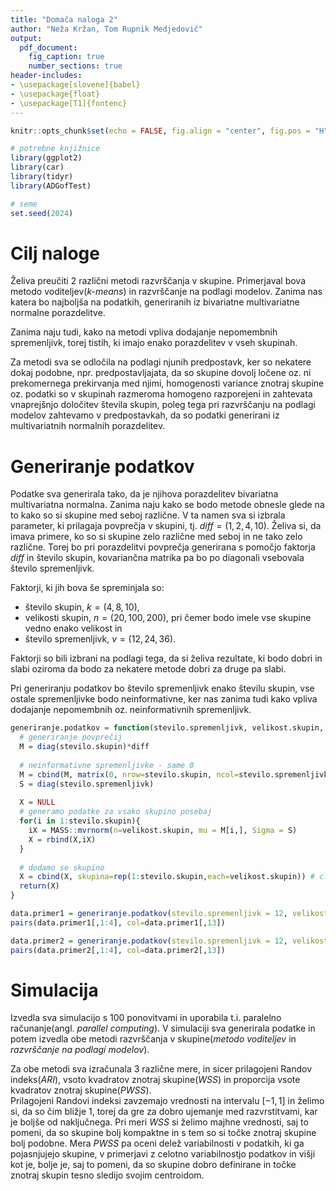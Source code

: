 ```yaml
---
title: "Domača naloga 2"
author: "Neža Kržan, Tom Rupnik Medjedovič"
output:
  pdf_document:
    fig_caption: true
    number_sections: true
header-includes:
- \usepackage[slovene]{babel}
- \usepackage{float}
- \usepackage[T1]{fontenc}
---
```


```r
knitr::opts_chunk$set(echo = FALSE, fig.align = "center", fig.pos = "H", message = FALSE, warning = FALSE, results = F, fig.height =3, fig.width = 6.5)

# potrebne knjižnice
library(ggplot2)
library(car)
library(tidyr)
library(ADGofTest)

# seme
set.seed(2024)
```

<!-- 
Navodilo:

Clustering

Compare at least 2 methods and find out which one is the best. Generate data for at least 4 groups from a bivariate multivariate normal distribution.  Among other things, examine the effect of adding nonsignificant variables (variables that have the same distribution across all groups).

Primerjaj vsaj dve metodi in ugotovi, katera je najboljša. 
Ustvari podatke za vsaj 4 skupine iz bivariatne multivariatne normalne porazdelitve. 
Med drugim preuči učinek dodajanja nepomembnih spremenljivk (spremenljivk, ki imajo enako porazdelitev v vseh skupinah).
--> 

# Cilj naloge

Želiva preučiti 2 različni metodi razvrščanja v skupine. Primerjaval bova metodo voditeljev(*k-means*) in razvrščanje na podlagi modelov. Zanima nas katera bo najboljša na podatkih, generiranih iz bivariatne multivariatne normalne porazdelitve. 

Zanima naju tudi, kako na metodi vpliva dodajanje nepomembnih spremenljivk, torej tistih, ki imajo enako porazdelitev v vseh skupinah.

Za metodi sva se odločila na podlagi njunih predpostavk, ker so nekatere dokaj podobne, npr. predpostavljajata, da so skupine dovolj ločene oz. ni prekomernega prekirvanja med njimi, homogenosti variance znotraj skupine oz. podatki so v skupinah razmeroma homogeno razporejeni in zahtevata vnaprejšnjo določitev števila skupin, poleg tega pri razvrščanju na podlagi modelov zahtevamo v predpostavkah, da so podatki generirani iz multivariatnih normalnih porazdelitev.

# Generiranje podatkov

Podatke sva generirala tako, da je njihova porazdelitev bivariatna multivariatna normalna. Zanima naju kako se bodo metode obnesle glede na to kako so si skupine med seboj različne. V ta namen sva si izbrala parameter, ki prilagaja povprečja v skupini, tj. $diff = (1, 2, 4, 10)$. Želiva si, da imava primere, ko so si skupine zelo različne med seboj in ne tako zelo različne. Torej bo pri porazdelitvi povprečja generirana s pomočjo faktorja _diff_ in število skupin, kovariančna matrika pa bo po diagonali vsebovala število spremenljivk.

Faktorji, ki jih bova še spreminjala so:

- število skupin, $k = (4, 8, 10)$,
- velikosti skupin, $n = (20, 100, 200)$, pri čemer bodo imele vse skupine vedno enako velikost in
- število spremenljivk, $v = (12, 24, 36)$.
<!--- vnaprejšna določitev števila skupin, $k.2 = (1, 4, 10, 100)$.-->
<!-- Tom28: ne spomnim se tocno zakaj smo na vajah tko naredil da sta bila
stevilo skupin in stevilo spremenljivk povezana, da je stevilo spremenljivk veckratnik stevila skupin...-->

Faktorji so bili izbrani na podlagi tega, da si želiva rezultate, ki bodo dobri in slabi oziroma da bodo za nekatere metode dobri za druge pa slabi.

Pri generiranju podatkov bo število <!--Tom28: informativnih--> spremenljivk enako številu skupin, vse ostale spremenljivke bodo neinformativne, ker nas zanima tudi kako vpliva dodajanje nepomembnih oz. neinformativnih spremenljivk. 

```r
generiranje.podatkov = function(stevilo.spremenljivk, velikost.skupin, stevilo.skupin, diff){
  # generiranje povprečij
  M = diag(stevilo.skupin)*diff 
  
  # neinformativne spremenljivke - same 0
  M = cbind(M, matrix(0, nrow=stevilo.skupin, ncol=stevilo.spremenljivk-stevilo.skupin)) 
  S = diag(stevilo.spremenljivk)
  
  X = NULL 
  # generamo podatke za vsako skupino posebaj
  for(i in 1:stevilo.skupin){
    iX = MASS::mvrnorm(n=velikost.skupin, mu = M[i,], Sigma = S)
    X = rbind(X,iX)
  }
  
  # dodamo se skupino
  X = cbind(X, skupina=rep(1:stevilo.skupin,each=velikost.skupin)) # clu = skupina
  return(X)
}

data.primer1 = generiranje.podatkov(stevilo.spremenljivk = 12, velikost.skupin = 100, stevilo.skupin = 4, diff = 2)
pairs(data.primer1[,1:4], col=data.primer1[,13])
```

```r

data.primer2 = generiranje.podatkov(stevilo.spremenljivk = 12, velikost.skupin = 100, stevilo.skupin = 4, diff = 4)
pairs(data.primer2[,1:4], col=data.primer2[,13])
```

# Simulacija

Izvedla sva simulacijo s $100$ ponovitvami in uporabila t.i. paralelno računanje(angl. *parallel computing*). V simulaciji sva generirala podatke in potem izvedla obe metodi razvrščanja v skupine(*metodo voditeljev* in *razvrščanje na podlagi modelov*).

Za obe metodi sva izračunala 3 različne mere, in sicer prilagojeni Randov indeks(*ARI*), vsoto kvadratov znotraj skupine(*WSS*) in proporcija vsote kvadratov znotraj skupine(*PWSS*). \
Prilagojeni Randovi indeksi zavzemajo vrednosti na intervalu $[-1,1]$ in želimo si, da so čim bližje 1, torej da gre za dobro ujemanje med razvrstitvami, kar je boljše od naključnega. Pri meri *WSS* si želimo majhne vrednosti, saj to pomeni, da so skupine bolj kompaktne in s tem so si točke znotraj skupine bolj podobne. Mera *PWSS* pa oceni delež variabilnosti v podatkih, ki ga pojasnjujejo skupine, v primerjavi z celotno variabilnostjo podatkov in višji kot je, bolje je, saj to pomeni, da so skupine dobro definirane in točke znotraj skupin tesno sledijo svojim centroidom.

















